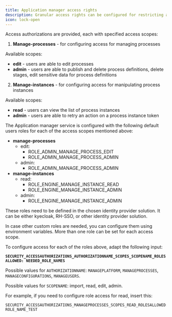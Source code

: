 ```yaml
---
title: Application manager access rights
description: Granular access rights can be configured for restricting access to the Application-manager component.
icon: lock-open
---
```


Access authorizations are provided, each with specified access scopes:

1. **Manage-processes** - for configuring access for managing processes

Available scopes:

* **edit** - users are able to edit processes
* **admin** - users are able to publish and delete process definitions, delete stages, edit sensitive data for process definitions

2. **Manage-instances** - for configuring access for manipulating process instances

Available scopes:

* **read** - users can view the list of process instances
* **admin** - users are able to retry an action on a process instance token

The Application manager service is configured with the following default users roles for each of the access scopes mentioned above:

* **manage-processes**
  * edit:
    * ROLE_ADMIN_MANAGE_PROCESS_EDIT
    * ROLE_ADMIN_MANAGE_PROCESS_ADMIN
  * admin:
    * ROLE_ADMIN_MANAGE_PROCESS_ADMIN
* **manage-instances**
  * read:
    * ROLE_ENGINE_MANAGE_INSTANCE_READ
    * ROLE_ENGINE_MANAGE_INSTANCE_ADMIN
  * admin:
    * ROLE_ENGINE_MANAGE_INSTANCE_ADMIN

<Warning>
These roles need to be defined in the chosen identity provider solution. It can be either kyecloak, RH-SSO, or other identity provider solution.
</Warning>

In case other custom roles are needed, you can configure them using environment variables. More than one role can be set for each access scope.

To configure access for each of the roles above, adapt the following input:

**`SECURITY_ACCESSAUTHORIZATIONS_AUTHORIZATIONNAME_SCOPES_SCOPENAME_ROLESALLOWED: NEEDED_ROLE_NAMES`**

Possible values for `AUTHORIZATIONNAME`: `MANAGEPLATFORM`, `MANAGEPROCESSES`, `MANAGECONFIGURATIONS`, `MANAGEUSERS`.

Possible values for `SCOPENAME`: import, read, edit, admin.

For example, if you need to configure role access for read, insert this:

```
SECURITY_ACCESSAUTHORIZATIONS_MANAGEPROCESSES_SCOPES_READ_ROLESALLOWED: ROLE_NAME_TEST
```